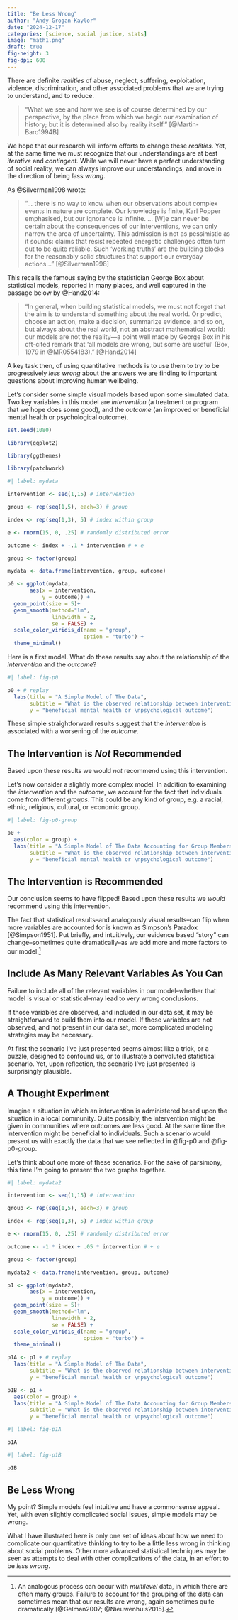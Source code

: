 ```yaml
---
title: "Be Less Wrong"
author: "Andy Grogan-Kaylor"
date: "2024-12-17"
categories: [science, social justice, stats]
image: "math1.png"
draft: true
fig-height: 3
fig-dpi: 600
---
```


There are definite *realities* of abuse, neglect, suffering, exploitation, violence, discrimination, and other associated problems that we are trying to understand, and to reduce. 

> "What we see and how we see is of course determined by our perspective, by the place from which we begin our examination of history; but it is determined also by reality itself." [@Martin-Baro1994B]

We hope that our research will inform efforts to change these *realities*. Yet, at the same time we must recognize that our understandings are at best *iterative* and *contingent.* While we will never have a perfect understanding of social reality, we can always improve our understandings, and move in the direction of being *less wrong*.

As @Silverman1998 wrote: 

> "... there is no way to know when our observations about complex events in nature are complete. Our knowledge is finite, Karl Popper emphasised, but our ignorance is infinite. ... [W]e can never be certain about the consequences of our interventions, we can only narrow the area of uncertainty. This admission is not as pessimistic as it sounds: claims that resist repeated energetic challenges often turn out to be quite reliable. Such 'working truths' are the building blocks for the reasonably solid structures that support our everyday actions..." [@Silverman1998]

This recalls the famous saying by the statistician George Box about statistical models, reported in many places, and well captured in the passage below by @Hand2014:

> "In general, when building statistical models, we must not forget that the aim is to understand something about the real world. Or predict, choose an action, make a decision, summarize evidence, and so on, but always about the real world, not an abstract mathematical world: our models are not the reality—a point well made by George Box in his oft-cited remark that 'all models are wrong, but some are useful' (Box, 1979 in @MR0554183)." [@Hand2014]

A key task then, of using quantitative methods is to use them to try to be progressively *less wrong* about the answers we are finding to important questions about improving human wellbeing. 

Let's consider some simple visual models based upon some simulated data. Two key variables in this model are *intervention* (a treatment or program that we hope does some good), and the *outcome* (an improved or beneficial mental health or psychological outcome).

```r

set.seed(1080)

library(ggplot2)

library(ggthemes)

library(patchwork)

```

```r
#| label: mydata

intervention <- seq(1,15) # intervention

group <- rep(seq(1,5), each=3) # group

index <- rep(seq(1,3), 5) # index within group

e <- rnorm(15, 0, .25) # randomly distributed error

outcome <- index + -.1 * intervention # + e

group <- factor(group)

mydata <- data.frame(intervention, group, outcome)

```


```r

p0 <- ggplot(mydata,
       aes(x = intervention,
           y = outcome)) + 
  geom_point(size = 5)+
  geom_smooth(method="lm",
              linewidth = 2,
              se = FALSE) +
  scale_color_viridis_d(name = "group",
                        option = "turbo") +
  theme_minimal()

```


Here is a first model. What do these results say about the relationship of the *intervention* and the *outcome*?

```r
#| label: fig-p0

p0 + # replay
  labs(title = "A Simple Model of The Data",
       subtitle = "What is the observed relationship between intervention and outcome?",
       y = "beneficial mental health or \npsychological outcome")

```

These simple straightforward results suggest that the *intervention* is associated with a worsening of the *outcome*.

::: {.callout-important}
## The Intervention is *Not* Recommended

Based upon these results we would *not* recommend using this intervention.  
:::

Let's now consider a slightly more complex model. In addition to examining the *intervention* and the *outcome*, we account for the fact that individuals come from different *groups*. This could be any kind of group, e.g. a racial, ethnic, religious, cultural, or economic group. 

```r
#| label: fig-p0-group

p0 + 
  aes(color = group) +
  labs(title = "A Simple Model of The Data Accounting for Group Membership",
       subtitle = "What is the observed relationship between intervention and outcome?",
       y = "beneficial mental health or \npsychological outcome")


```

::: {.callout-important}
## The Intervention is Recommended

Our conclusion seems to have flipped! Based upon these results we *would* recommend using this intervention.  
:::

The fact that statistical results--and analogously visual results--can flip when more variables are accounted for is known as Simpson's Paradox [@Simpson1951]. Put briefly, and intuitively, our evidence based "story" can change--sometimes quite dramatically--as we add more and more factors to our model.[^multilevelstructure]

[^multilevelstructure]: An analogous process can occur with *multilevel* data, in which there are often many groups. Failure to account for the grouping of the data can sometimes mean that our results are wrong, again sometimes quite dramatically [@Gelman2007; @Nieuwenhuis2015]. 

::: {.callout-tip}
## Include As Many Relevant Variables As You Can

Failure to include all of the relevant variables in our model--whether that model is visual or statistical--may lead to very wrong conclusions.

If those variables are observed, and included in our data set, it may be straightforward to build them into our model. If those variables are not observed, and not present in our data set, more complicated modeling strategies may be necessary.
:::

At first the scenario I've just presented seems almost like a trick, or a puzzle, designed to confound us, or to illustrate a convoluted statistical scenario. Yet, upon reflection, the scenario I've just presented is surprisingly plausible. 

::: {.callout-tip}
## A Thought Experiment

Imagine a situation in which an intervention is administered based upon the situation in a local community. Quite possibly, the intervention might be given in communities where outcomes are less good. At the same time the intervention might be beneficial to individuals. Such a scenario would present us with exactly the data that we see reflected in @fig-p0 and @fig-p0-group.
:::

Let's think about one more of these scenarios. For the sake of parsimony, this time I'm going to present the two graphs together. 

```r
#| label: mydata2

intervention <- seq(1,15) # intervention

group <- rep(seq(1,5), each=3) # group

index <- rep(seq(1,3), 5) # index within group

e <- rnorm(15, 0, .25) # randomly distributed error

outcome <- -1 * index + .05 * intervention # + e

group <- factor(group)

mydata2 <- data.frame(intervention, group, outcome)

```

```r

p1 <- ggplot(mydata2,
       aes(x = intervention,
           y = outcome)) + 
  geom_point(size = 5)+
  geom_smooth(method="lm",
              linewidth = 2,
              se = FALSE) +
  scale_color_viridis_d(name = "group",
                        option = "turbo") +
  theme_minimal()

```

```r

p1A <- p1 + # replay
  labs(title = "A Simple Model of The Data",
       subtitle = "What is the observed relationship between intervention and outcome?",
       y = "beneficial mental health or \npsychological outcome")

```

```r

p1B <- p1 + 
  aes(color = group) +
  labs(title = "A Simple Model of The Data Accounting for Group Membership",
       subtitle = "What is the observed relationship between intervention and outcome?",
       y = "beneficial mental health or \npsychological outcome")


```

```r
#| label: fig-p1A

p1A

```

```r
#| label: fig-p1B

p1B

```

::: {.callout-tip}
## Be Less Wrong

My point? Simple models feel intuitive and have a commonsense appeal. Yet, with even slightly complicated social issues, simple models may be wrong.
:::

What I have illustrated here is only one set of ideas about how we need to complicate our quantitative thinking to try to be a little less wrong in thinking about social problems. Other more advanced statistical techniques may be seen as attempts to deal with other complications of the data, in an effort to be *less wrong*. 








